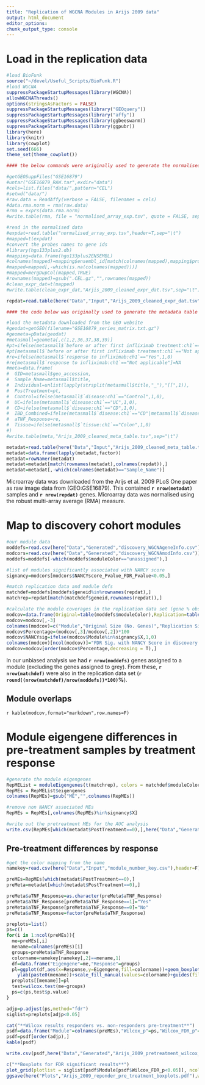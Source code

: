 ```yaml
---
title: "Replication of WGCNA Modules in Arijs 2009 data"
output: html_document
editor_options: 
chunk_output_type: console
---
```


# Load in the replication data

```r
#load BioFunk
source("~/devel/Useful_Scripts/BioFunk.R")
#load WGCNA
suppressPackageStartupMessages(library(WGCNA))
allowWGCNAThreads()
options(stringsAsFactors = FALSE)
suppressPackageStartupMessages(library("GEOquery"))
suppressPackageStartupMessages(library("affy"))
suppressPackageStartupMessages(library(ggbeeswarm))
suppressPackageStartupMessages(library(ggpubr))
library(here)
library(knitr)
library(cowplot)
set.seed(666)
theme_set(theme_cowplot())

#### the below commands were originally used to generate the normalised data ####

#getGEOSuppFiles("GSE16879")
#untar("GSE16879_RAW.tar",exdir="data")
#cels=list.files("data/",pattern="CEL")
#setwd("data/")
#raw.data = ReadAffy(verbose = FALSE, filenames = cels)
#data.rma.norm = rma(raw.data)
#rma = exprs(data.rma.norm)
#write.table(rma, file = "normalised_array_exp.tsv", quote = FALSE, sep = "\t")

#read in the normalised data
#expdat=read.table("normalised_array_exp.tsv",header=T,sep="\t")
#mapped=t(expdat)
#convert the probes names to gene ids
#library(hgu133plus2.db)
#mapping=data.frame(hgu133plus2ENSEMBL)
#colnames(mapped)=mapping$ensembl_id[match(colnames(mapped),mapping$probe_id)]
#mapped=mapped[,-which(is.na(colnames(mapped)))]
#mapped=mergDupCol(mapped,TRUE)
#rownames(mapped)=gsub(".CEL.gz","",rownames(mapped))
#clean_expr_dat=t(mapped)
#write.table(clean_expr_dat,"Arjis_2009_cleaned_expr_dat.tsv",sep="\t")

repdat=read.table(here("Data","Input","Arijs_2009_cleaned_expr_dat.tsv"),sep="\t")

#### the code below was originally used to generate the metadata table ####

#load the metadata downloaded from the GEO website
#geodat=getGEO(filename="GSE16879_series_matrix.txt.gz")
#geometa=pData(geodat)
#metasmall=geometa[,c(1,2,36,37,38,39)]
#pt=ifelse(metasmall$`before or after first infliximab treatment:ch1`=="After first infliximab treatment",1,0)
#pt[metasmall$`before or after first infliximab treatment:ch1`=="Not applicable"]=NA
#re=ifelse(metasmall$`response to infliximab:ch1`=="Yes",1,0)
#re[metasmall$`response to infliximab:ch1`=="Not applicable"]=NA
#meta=data.frame(
#  GID=metasmall$geo_accession,
#  Sample_Name=metasmall$title,
#  Individual=unlist(lapply(strsplit(metasmall$title,"_"),"[[",1)),
#  PostTreatment=pt,
#  Control=ifelse(metasmall$`disease:ch1`=="Control",1,0),
#  UC=ifelse(metasmall$`disease:ch1`=="UC",1,0),
#  CD=ifelse(metasmall$`disease:ch1`=="CD",1,0),
#  IBD_Combined=ifelse(metasmall$`disease:ch1`=="CD"|metasmall$`disease:ch1`=="UC",1,0),
#  aTNF_Response=re,
#  Tissue=ifelse(metasmall$`tissue:ch1`=="Colon",1,0)
#)
#write.table(meta,"Arijs_2009_cleaned_meta_table.tsv",sep="\t")

metadat=read.table(here("Data","Input","Arijs_2009_cleaned_meta_table.tsv"),sep="\t")
metadat=data.frame(lapply(metadat,factor))
metadat=rowNamer(metadat)
metadat=metadat[match(rownames(metadat),colnames(repdat)),]
metadat=metadat[,-which(colnames(metadat)=="Sample_Name")]
```

Microarray data was downloaded from the Arijs et al. 2009 PLoS One paper as raw image data from (GEO:GSE16879).
This contained **`r nrow(metadat)`** samples and **`r nrow(repdat)`** genes.
Microarray data was normalised using the robust multi-array average (RMA) measure.

# Map to discovery cohort modules

```r
#our module data
moddefs=read.csv(here("Data","Generated","discovery_WGCNAgeneInfo.csv"))
modcors=read.csv(here("Data","Generated","discovery_WGCNAmodInfo.csv"))
moddefs=moddefs[-which(moddefs$moduleColor=="unassigned"),]

#list of modules significantly associated with NANCY score
signancy=modcors[modcors$NANCYscore_Pvalue_FDR_Pvalue<0.05,]

#match replication data and module defs
matchdef=moddefs[moddefs$geneid%in%rownames(repdat),]
matchrep=repdat[match(matchdef$geneid,rownames(repdat)),]

#calculate the module coverages in the replication data set (gene % observed)
modcov=data.frame(Original=table(moddefs$moduleColor),Replication=table(matchdef$moduleColor))
modcov=modcov[,-3]
colnames(modcov)=c("Module","Original Size (No. Genes)","Replication Size (No. Genes)")
modcov$Percentage=(modcov[,3]/modcov[,2])*100
modcov$NANCYsig=ifelse(modcov$Module%in%signancy$X,1,0)
colnames(modcov)[ncol(modcov)]="FDR Sig. with NANCY Score in discovery cohort."
modcov=modcov[order(modcov$Percentage,decreasing = T),]

```

In our unbiased analysis we had **`r nrow(moddefs)`** genes assigned to a module (excluding the genes assigned to grey).
From these, **`r nrow(matchdef)`** were also in the replication data set (**`r round((nrow(matchdef)/nrow(moddefs))*100)`%**).

## Module overlaps

`r kable(modcov,format="markdown",row.names=F)`

# Module eigengene differences in pre-treatment samples by treatment response

```r
#generate the module eigengenes
RepMEList = moduleEigengenes(t(matchrep), colors = matchdef$moduleColor, excludeGrey = TRUE,)
RepMEs = RepMEList$eigengenes
colnames(RepMEs)=gsub("ME","",colnames(RepMEs))

#remove non NANCY associated MEs
RepMEs = RepMEs[,colnames(RepMEs)%in%signancy$X]

#write out the pretreatment MEs for the AUC analysis
write.csv(RepMEs[which(metadat$PostTreatment==0),],here("Data","Generated","Arijs_2009_pre_treat_MEs.csv"))
```

## Pre-treatment differences by response 

```r
#get the color mapping from the name
namekey=read.csv(here("Data","Input","module_number_key.csv"),header=F)

preMEs=RepMEs[which(metadat$PostTreatment==0),]
preMeta=metadat[which(metadat$PostTreatment==0),]

preMeta$aTNF_Response=as.character(preMeta$aTNF_Response)
preMeta$aTNF_Response[preMeta$aTNF_Response==1]="Yes"
preMeta$aTNF_Response[preMeta$aTNF_Response==0]="No"
preMeta$aTNF_Response=factor(preMeta$aTNF_Response)

preplots=list()
ps=c()
for(i in 1:ncol(preMEs)){
  me=preMEs[,i]
  mename=colnames(preMEs)[i]
  groups=preMeta$aTNF_Response
  colorname=namekey[namekey[,2]==mename,1]
  df=data.frame("Eigengene"=me,"Response"=groups)
  pl=ggplot(df,aes(x=Response,y=Eigengene,fill=colorname))+geom_boxplot()+geom_quasirandom()+
    ylab(paste0(mename))+scale_fill_manual(values=colorname)+guides(fill=F)
  preplots[[mename]]=pl
  test=wilcox.test(me~groups)
  ps=c(ps,test$p.value)
}

adjp=p.adjust(ps,method="fdr")
siglist=preplots[adjp<0.05]

cat("**Wilcox results responders vs. non-responders pre-treatment**")
psdf=data.frame("Module"=colnames(preMEs),"Wilcox_p"=ps,"Wilcox_FDR_p"=adjp)
psdf=psdf[order(adjp),]
kable(psdf)

write.csv(psdf,here("Data","Generated","Arijs_2009_pretreatment_wilcox_eigengenes.csv"))

c("**Boxplots for FDR significant results**")
plot_grid(plotlist = siglist[psdf$Module[psdf$Wilcox_FDR_p<0.05]], ncol=4)
ggsave(here("Plots","Arijs_2009_reponder_pre_treatment_boxplots.pdf"),width=13.33,height=30)
```
